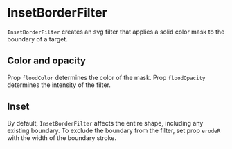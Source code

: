 
<Meta title="Addons/Annotation/Filters/InsetBorderFilter" />

# InsetBorderFilter


`InsetBorderFilter` creates an svg filter that applies a solid color mask to the boundary of a target.

<ArgsTable of={InsetBorderFilter} />

## Color and opacity

Prop `floodColor` determines the color of the mask.
Prop `floodOpacity` determines the intensity of the filter.

<Canvas>
    <Story name="lighter">
        <Chart size={[280, 180]} padding={[20, 20, 20, 20]} style={{ display: 'inline-block' }}>
            <Surface />
            <InsetBorderFilter id={'lighter-border'} floodColor={'#ffffff'} r={8} />
            <Rectangle
                x={40}
                y={40}
                width={60}
                height={60}
                style={{
                    stroke: '#000000',
                    strokeWidth: 3,
                    fill: '#dd9999',
                }}
            />
            <Rectangle
                x={140}
                y={40}
                width={60}
                height={60}
                style={{
                    stroke: '#000000',
                    strokeWidth: 3,
                    fill: '#dd9999',
                    filter: 'url(#lighter-border)',
                }}
            />
        </Chart>
    </Story>
    <Story name="darker">
        <Chart size={[280, 180]} padding={[20, 20, 20, 20]} style={{ display: 'inline-block' }}>
            <Surface />
            <InsetBorderFilter id={'darker-border'} floodColor={'#222222'} r={8} />
            <Rectangle
                x={40}
                y={40}
                width={60}
                height={60}
                style={{
                    stroke: '#000000',
                    strokeWidth: 3,
                    fill: '#dd9999',
                }}
            />
            <Rectangle
                x={140}
                y={40}
                width={60}
                height={60}
                style={{
                    stroke: '#000000',
                    strokeWidth: 3,
                    fill: '#dd9999',
                    filter: 'url(#darker-border)',
                }}
            />
        </Chart>
    </Story>
</Canvas>

## Inset

By default, `InsetBorderFilter` affects the entire shape, including any existing boundary.
To exclude the boundary from the filter, set prop `erodeR` with the width of the boundary stroke.

<Canvas>
    <Story name="inset">
        <Chart size={[280, 180]} padding={[20, 20, 20, 20]} style={{ display: 'inline-block' }}>
            <Surface />
            <InsetBorderFilter
                id={'inset-lighter-border'}
                erodeR={3}
                r={8}
                floodColor={'#ffffff'}
            />
            <Rectangle
                x={40}
                y={40}
                width={60}
                height={60}
                style={{
                    stroke: '#000000',
                    strokeWidth: 3,
                    fill: '#dd9999',
                }}
            />
            <Rectangle
                x={140}
                y={40}
                width={60}
                height={60}
                style={{
                    stroke: '#000000',
                    strokeWidth: 3,
                    fill: '#dd9999',
                    filter: 'url(#inset-lighter-border)',
                }}
            />
        </Chart>
    </Story>
</Canvas>
